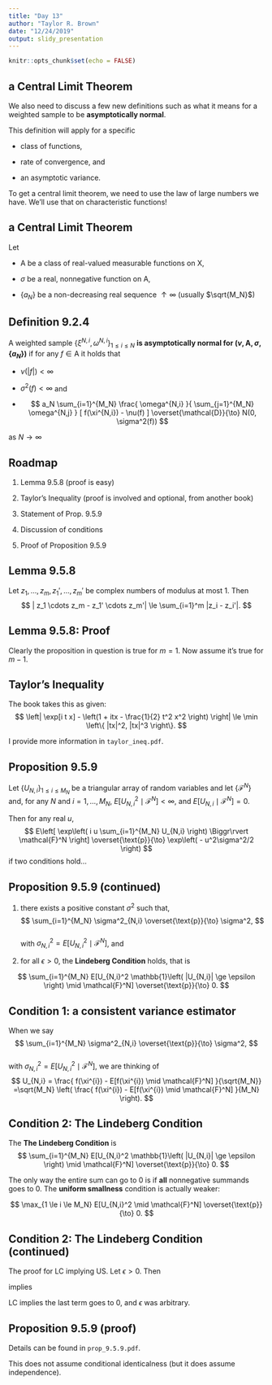 ```yaml
---
title: "Day 13"
author: "Taylor R. Brown"
date: "12/24/2019"
output: slidy_presentation
---
```


```r
knitr::opts_chunk$set(echo = FALSE)
```


## a Central Limit Theorem

We also need to discuss a few new definitions such as what it means for a weighted sample to be **asymptotically normal**.

This definition will apply for a specific 

- class of functions,

- rate of convergence, and 

- an asymptotic variance.


To get a central limit theorem, we need to use the law of large numbers we have. We'll use that on characteristic functions!

## a Central Limit Theorem


Let 

- $\mathsf{A}$ be a class of real-valued measurable functions on $\mathsf{X}$, 

- $\sigma$ be a real, nonnegative function on $\mathsf{A}$,

- $\{a_N\}$ be a non-decreasing real sequence $\uparrow \infty$ (usually $\sqrt{M_N}$)



## Definition 9.2.4

A weighted sample $\{ \xi^{N,i}, \omega^{N,i} \}_{1 \le i \le N}$ **is asymptotically normal for $(\nu, \mathsf{A}, \sigma, \{a_N\})$** if for any $f \in \mathsf{A}$ it holds that 

- $\nu(|f|) < \infty$

- $\sigma^2(f) < \infty$ and

-
$$
a_N \sum_{i=1}^{M_N} \frac{ \omega^{N,i} }{ \sum_{j=1}^{M_N} \omega^{N,j} } [ f(\xi^{N,i}) - \nu(f) ] \overset{\mathcal{D}}{\to} N(0, \sigma^2(f))
$$

as $N \to \infty$

## Roadmap

1. Lemma 9.5.8 (proof is easy)

2. Taylor's Inequality (proof is involved and optional, from another book)

3. Statement of Prop. 9.5.9

4. Discussion of conditions

5. Proof of Proposition 9.5.9



## Lemma 9.5.8

Let $z_1, \ldots, z_m, z_1', \ldots, z_m'$ be complex numbers of modulus at most $1$. Then 
$$
| z_1 \cdots z_m - z_1' \cdots z_m'| \le  \sum_{i=1}^m |z_i - z_i'|.
$$

## Lemma 9.5.8: Proof

Clearly the proposition in question is true for $m=1$. Now assume it's true for $m-1$.

\begin{align*}
&|z_1 \cdots z_m - z_1' \cdots z_m'| \\
&= |(z_1 \cdots z_{m-1}) z_m - (z_1 \cdots z_{m-1})z_m' + (z_1 \cdots z_{m-1})z_m'  - (z_1' \cdots z_{m-1}')z_m'| \\
&= |(z_1 \cdots z_{m-1})(z_m - z_m') + (z_1 \cdots z_{m-1} - z_1'\cdots z_{m-1}') z_m'| \\
&\le |(z_1 \cdots z_{m-1})(z_m - z_m')| + |(z_1 \cdots z_{m-1} - z_1'\cdots z_{m-1}') z_m'| \tag{tri-ineq} \\
&\le |(z_m - z_m')| + |(z_1 \cdots z_{m-1} - z_1'\cdots z_{m-1}')|  \tag{each modulus less than $1$} \\
&\le |(z_m - z_m')| + \sum_{i=1}^{m-1}|z_i - z_i'|  \tag{induction hypothesis}. 
\end{align*}

## Taylor's Inequality

The book takes this as given:
$$
\left| \exp[i t x] - \left(1 + itx - \frac{1}{2} t^2 x^2 \right) \right| \le \min \left\{ |tx|^2, |tx|^3  \right\}.
$$

I provide more information in `taylor_ineq.pdf`.

## Proposition 9.5.9

Let $\{U_{N,i}\}_{1 \le i \le M_N}$ be a triangular array of random variables and let $\{\mathcal{F}^N\}$ and, for any $N$ and $i=1,\ldots,M_N$,  $E[U_{N,i}^2 \mid \mathcal{F}^N] < \infty$, and $E[U_{N,i} \mid \mathcal{F}^N] = 0$.

Then for any real $u$, 
$$
E\left[ \exp\left( i u  \sum_{i=1}^{M_N} U_{N,i} \right) \Biggr\rvert \mathcal{F}^N \right] \overset{\text{p}}{\to} \exp\left( - u^2\sigma^2/2 \right)
$$ 
if two conditions hold...
    
## Proposition 9.5.9 (continued)    
    
1. there exists a positive constant $\sigma^2$ such that, 
$$
\sum_{i=1}^{M_N} \sigma^2_{N,i}  \overset{\text{p}}{\to} \sigma^2,
$$  
with $\sigma^2_{N,i} = E[U_{N,i}^2 \mid \mathcal{F}^N]$, and

2. for all $\epsilon > 0$, the **Lindeberg Condition** holds, that is

$$
\sum_{i=1}^{M_N} E[U_{N,i}^2 \mathbb{1}\left( |U_{N,i}| \ge \epsilon \right) \mid \mathcal{F}^N]  \overset{\text{p}}{\to} 0.
$$


## Condition 1: a consistent variance estimator

When we say 
$$
\sum_{i=1}^{M_N} \sigma^2_{N,i}  \overset{\text{p}}{\to} \sigma^2,
$$  
with $\sigma^2_{N,i} = E[U_{N,i}^2 \mid \mathcal{F}^N]$, we are thinking of 
$$
U_{N,i} = \frac{ f(\xi^{i}) - E[f(\xi^{i}) \mid \mathcal{F}^N] }{\sqrt{M_N}} =\sqrt{M_N} \left( \frac{ f(\xi^{i}) - E[f(\xi^{i}) \mid \mathcal{F}^N] }{M_N} \right).
$$

## Condition 2: The Lindeberg Condition 

The **The Lindeberg Condition** is
$$
\sum_{i=1}^{M_N} E[U_{N,i}^2 \mathbb{1}\left( |U_{N,i}| \ge \epsilon \right) \mid \mathcal{F}^N]  \overset{\text{p}}{\to} 0.
$$

The only way the entire sum can go to $0$ is if **all** nonnegative summands goes to $0$. The **uniform smallness** condition is actually weaker:

$$
\max_{1 \le i \le M_N} E[U_{N,i}^2  \mid \mathcal{F}^N] \overset{\text{p}}{\to} 0.
$$

## Condition 2: The Lindeberg Condition (continued)

The proof for LC implying US. Let $\epsilon > 0$. Then

\begin{align*}
\sigma^2_{N,i} &= E[U_{N,i}^2 \mathbb{1}( U_{N,i} < \epsilon) \mid \mathcal{F}^N ] + E[U_{N,i}^2 \mathbb{1}( U_{N,i} \ge \epsilon) \mid \mathcal{F}^N ] \\
&\le \epsilon^2 + E[U_{N,i}^2 \mathbb{1}( U_{N,i} \ge \epsilon) \mid \mathcal{F}^N ]
\end{align*}
implies
\begin{align*}
\max_{1 \le i \le M_N} \sigma^2_{N,i} 
&\le \epsilon^2 +  \max_{1 \le i \le M_N} E[U_{N,i}^2 \mathbb{1}( U_{N,i} \ge \epsilon) \mid \mathcal{F}^N ] \\
&\le \epsilon^2 +  \sum_{1 \le i \le M_N} E[U_{N,i}^2 \mathbb{1}( U_{N,i} \ge \epsilon) \mid \mathcal{F}^N ]
\end{align*}

LC implies the last term goes to $0$, and $\epsilon$ was arbitrary.



## Proposition 9.5.9 (proof)

Details can be found in `prop_9.5.9.pdf`.

This does not assume conditional identicalness (but it does assume independence).

